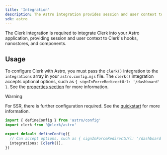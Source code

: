 ```yaml
---
title: 'Integration'
description: The Astro integration provides session and user context to Clerk's hooks and components.
sdk: astro
---
```


The Clerk integration is required to integrate Clerk into your Astro application, providing session and user context to Clerk's hooks, nanostores, and components.

## Usage

To configure Clerk with Astro, you must pass the `clerk()` integration to the `integrations` array in your `astro.config.mjs` file. The `clerk()` integration accepts optional options, such as `{ signInForceRedirectUrl: '/dashboard' }`. See the [properties section](#properties) for more information.

> [!WARNING]
> For SSR, there is further configuration required. See the [quickstart](/docs/quickstarts/astro#update-astro-config-mjs) for more information.

```ts {{ filename: 'astro.config.mjs' }}
import { defineConfig } from 'astro/config'
import clerk from '@clerk/astro'

export default defineConfig({
  // Can accept options, such as { signInForceRedirectUrl: '/dashboard' }
  integrations: [clerk()],
})
```

<Typedoc src="clerk-react/clerk-provider-props" />
